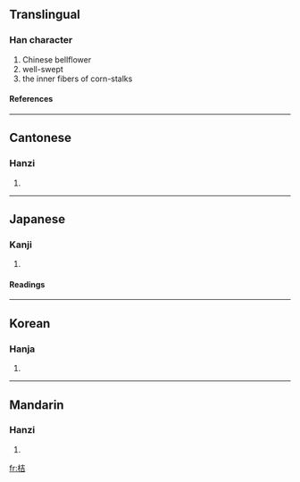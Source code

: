 ==Translingual==
===Han character===
{{Han char|rn=75|rad=木|as=06|sn=10|four=4496<sub>1</sub>|canj=木土口 (DGR)}}
# Chinese bellflower
# well-swept
# the inner fibers of corn-stalks
====References====
{{Han ref|kx=0526.080|dkj=14777|dj=0915.030|hdz=21194.030|uh=6854|ud=26708|bh=AEDC|bd=44764}}

----
==Cantonese==
===Hanzi===
{{yue-hanzi|jyut=|y=aat1, gat1}}
# {{defn|Cantonese}}

----
==Japanese==
===Kanji===
{{ja-kanji|grade=|rs=木06}}
# {{defn|Japanese}} 
====Readings====
{{ja-readings|on=[[きつ]] (kitsu), [[けつ]] (ketsu)|kun=[[はねつるべ]] (hanetsurube)}}

----
==Korean==
===Hanja===
{{ko-hanja|hangeul=길|eumhun=|rv=gil|mr=kil|y=kil}}
# {{defn|Korean}}

----
==Mandarin==
===Hanzi===
{{cmn-hanzi|pin=[[jié]] ([[jie2]])|wg=chieh<sup>2</sup>}}
# {{defn|Mandarin}}

[[fr:桔]]